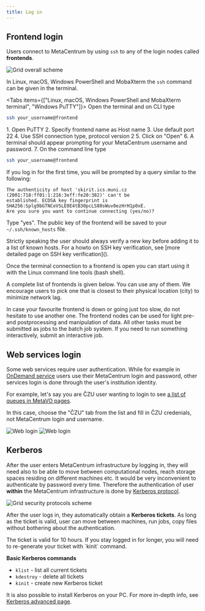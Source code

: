 ```yaml
---
title: Log in
---
```


## Frontend login


Users connect to MetaCentrum by using `ssh` to any of the login nodes called **frontends**.

![Grid overall scheme](/img/meta/access/grid-overall-scheme_border.jpg)

In Linux, macOS, Windows PowerShell and MobaXterm the `ssh` command can be given in the terminal.

<Tabs items={["Linux, macOS, Windows PowerShell and MobaXterm terminal", "Windows PuTTY"]}>
<Tab value="Linux, macOS, Windows PowerShell and MobaXterm terminal">
Open the terminal and on CLI type

```bash
ssh your_username@frontend
```
</Tab>
<Tab value="Windows PuTTY">
1. Open PuTTY
2. Specify frontend name as Host name
3. Use default port 22
4. Use SSH connection type, protocol version 2
5. Click on "Open"
6. A terminal should appear prompting for your MetaCentrum username and password.
7. On the command line type

```bash
ssh your_username@frontend
```
</Tab>
</Tabs>

If you log in for the first time, you will be prompted by a query similar to the following:

```
The authenticity of host 'skirit.ics.muni.cz (2001:718:ff01:1:216:3eff:fe20:382)' can't be
established. ECDSA key fingerprint is SHA256:Splg9bGTNCeVSLE0E4tB30pcLS80sWuv0ezHrH1p0xE.
Are you sure you want to continue connecting (yes/no)?
```

Type "yes". The public key of the frontend will be saved to your `~/.ssh/known_hosts` file.

<Callout type="info" title="Tip" icon="💡">
    Strictly speaking the user should always verify a new key before adding it to a list of known hosts. For a howto on SSH key verification, see [more detailed page on SSH key verification]().
</Callout>

Once the terminal connection to a frontend is open you can start using it with the Linux command line tools (bash shell).

A complete list of frontends is given below. You can use any of them. We encourage users to pick one that is closest to their physical location (city) to minimize network lag.

<Callout type="info" title="Tip" icon="💡">
    In case your favourite frontend is down or going just too slow, do not hesitate to use another one.   
</Callout>

<FrontendTable/>


<Callout type="warn" title="Warning">
    The frontend nodes can be used for light pre- and postprocessing and manipulation of data. All other tasks must be submitted as jobs to the batch job system. If you need to run something interactively, submit an interactive job.
</Callout>

## Web services login

Some web services require user authentication. While for example in [OnDemand service](../ondemand) users use their MetaCentrum login and password, other services login is done through the user's institution identity. 

For example, let's say you are ČZU user wanting to login to see [a list of queues in MetaVO pages](https://metavo.metacentrum.cz/pbsmon2/queues/list).

In this case, choose the "ČZU" tab from the list and fill in ČZU credenials, not MetaCentrum login and username. 

![Web login](/img/meta/access/login_web_001.png)
![Web login](/img/meta/access/login_web_002.png)

## Kerberos 

After the user enters MetaCentrum infrastructure by logging in, they will need also to be able to move between computational nodes, reach storage spaces residing on different machines etc. It would be very inconvenient to authenticate by password every time. Therefore the authentication of user **within** the MetaCentrum infrastructure is done by [Kerberos protocol](https://en.wikipedia.org/wiki/Kerberos_(protocol)).

![Grid security protocols scheme](/img/meta/access/grid-ssh-kerberos_border.jpg)

After the user logs in, they automatically obtain a **Kerberos tickets**. As long as the ticket is valid, user can move between machines, run jobs, copy files without bothering about the authentication.

<Callout type="warn" title="Warning">
    The ticket is valid for 10 hours. If you stay logged in for longer, you will need to re-generate your ticket with `kinit` command.
</Callout>

**Basic Kerberos commands**

- `klist`  - list all current tickets
- `kdestroy` -  delete all tickets
- `kinit` - create new Kerberos ticket

It is also possible to install Kerberos on your PC. For more in-depth info, see [Kerberos advanced page](./security/kerberos).
